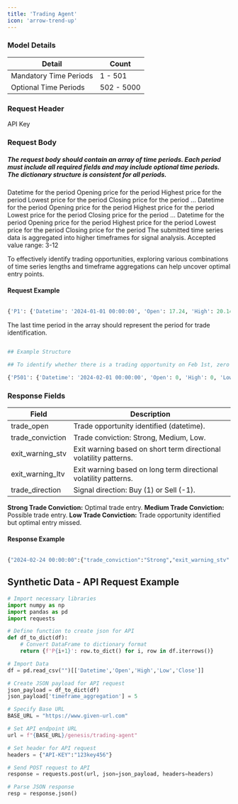 ```yaml
---
title: 'Trading Agent'
icon: 'arrow-trend-up'
---
```


### Model Details 

| Detail | Count                           |
| -------- | ------------------------------------- |
| Mandatory Time Periods     | 1 - 501                    |
| Optional Time Periods      | 502 - 5000                         |

### Request Header 


<ParamField header="API-KEY" type="string" required>
      API Key
    </ParamField>


### Request Body 

##### The request body should contain an array of time periods. Each period must include all required fields and may include optional time periods. The dictionary structure is consistent for all periods.

<ParamField body="P1" type="dict" required>
  <Expandable title="P1">
    <ParamField body="Datetime" type="string" required>
      Datetime for the period
    </ParamField>
    <ParamField body="Open" type="number" required>
      Opening price for the period
    </ParamField>
    <ParamField body="High" type="number" required>
      Highest price for the period
    </ParamField>
    <ParamField body="Low" type="number" required>
      Lowest price for the period
    </ParamField>
    <ParamField body="Close" type="number" required>
      Closing price for the period
    </ParamField>
  </Expandable>
</ParamField>
...
<ParamField body="P502" type="dict">
  <Expandable title="P502">
    <ParamField body="Datetime" type="string">
      Datetime for the period
    </ParamField>
    <ParamField body="Open" type="number">
      Opening price for the period
    </ParamField>
    <ParamField body="High" type="number">
      Highest price for the period
    </ParamField>
    <ParamField body="Low" type="number">
      Lowest price for the period
    </ParamField>
    <ParamField body="Close" type="number">
      Closing price for the period
    </ParamField>
  </Expandable>
</ParamField>
...
<ParamField body="P3000" type="dict">
  <Expandable title="P3000">
    <ParamField body="Datetime" type="string">
      Datetime for the period
    </ParamField>
    <ParamField body="Open" type="number">
      Opening price for the period
    </ParamField>
    <ParamField body="High" type="number">
      Highest price for the period
    </ParamField>
    <ParamField body="Low" type="number">
      Lowest price for the period
    </ParamField>
    <ParamField body="Close" type="number">
      Closing price for the period
    </ParamField>
  </Expandable>
</ParamField>

<ParamField body="timeframe_aggregation" type="integer" default="5">
  The submitted time series data is aggregated into higher timeframes for signal analysis.
  Accepted value range: 3-12
</ParamField>

<Tip>To effectively identify trading opportunities, exploring various combinations of time series lengths and timeframe aggregations can help uncover optimal entry points.</Tip>


#### Request Example
```python

{'P1': {'Datetime': '2024-01-01 00:00:00', 'Open': 17.24, 'High': 20.14, 'Low': 16.47,'Close': 20.16}, 'P2': {'Datetime': '2024-01-02 00:00:00', 'Open': 20.26, 'High': 24.60, 'Low': 20.01, 'Close': 24.66}, "higher_timeframe_bucket":5"}

```


<Tip>The last time period in the array should represent the period for trade identification.</Tip>

```python

## Example Structure

## To identify whether there is a trading opportunity on Feb 1st, zero (0) can be used. 

{'P501': {'Datetime': '2024-02-01 00:00:00', 'Open': 0, 'High': 0, 'Low': 0,'Close': 0}}


```


### Response Fields

| Field | Description                           |
| -------- | ------------------------------------- |
| trade_open     | Trade opportunity identified (datetime).                 |
| trade_conviction| Trade conviction: Strong, Medium, Low.|
| exit_warning_stv   | Exit warning based on short term directional volatility patterns.|
| exit_warning_ltv   | Exit warning based on long term directional volatility patterns. |
| trade_direction   | Signal direction: Buy (1) or Sell (-1). |


<Check>**Strong Trade Conviction:** Optimal trade entry.</Check>
<Note>**Medium Trade Conviction:** Possible trade entry.</Note>
<Warning>**Low Trade Conviction:** Trade opportunity identified but optimal entry missed. </Warning>

#### Response Example

```python

{"2024-02-24 00:00:00":{"trade_conviction":"Strong","exit_warning_stv":"2024-03-10 00:00:00","exit_warning_ltv":"2024-05-08 00:00:00","trade_direction":"1"}}

```


## Synthetic Data - API Request Example

```python
# Import necessary libraries
import numpy as np
import pandas as pd
import requests

# Define function to create json for API
def df_to_dict(df):
    # Convert DataFrame to dictionary format
    return {f'P{i+1}': row.to_dict() for i, row in df.iterrows()}

# Import Data
df = pd.read_csv("")[['Datetime','Open','High','Low','Close']]

# Create JSON payload for API request
json_payload = df_to_dict(df)
json_payload['timeframe_aggregation'] = 5

# Specify Base URL
BASE_URL = "https://www.given-url.com"

# Set API endpoint URL
url = f"{BASE_URL}/genesis/trading-agent"

# Set header for API request
headers = {"API-KEY":"123key456"}

# Send POST request to API
response = requests.post(url, json=json_payload, headers=headers)

# Parse JSON response
resp = response.json()

```


